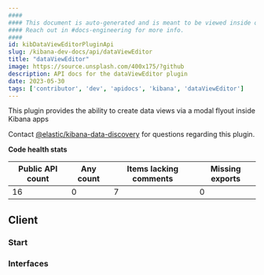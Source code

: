 ```yaml
---
####
#### This document is auto-generated and is meant to be viewed inside our experimental, new docs system.
#### Reach out in #docs-engineering for more info.
####
id: kibDataViewEditorPluginApi
slug: /kibana-dev-docs/api/dataViewEditor
title: "dataViewEditor"
image: https://source.unsplash.com/400x175/?github
description: API docs for the dataViewEditor plugin
date: 2023-05-30
tags: ['contributor', 'dev', 'apidocs', 'kibana', 'dataViewEditor']
---
```


This plugin provides the ability to create data views via a modal flyout inside Kibana apps

Contact [@elastic/kibana-data-discovery](https://github.com/orgs/elastic/teams/kibana-data-discovery) for questions regarding this plugin.

**Code health stats**

| Public API count  | Any count | Items lacking comments | Missing exports |
|-------------------|-----------|------------------------|-----------------|
| 16 | 0 | 7 | 0 |

## Client

### Start
<DocDefinitionList data={[dataViewEditorObj.client.start]}/>

### Interfaces
<DocDefinitionList data={dataViewEditorObj.client.interfaces}/>

